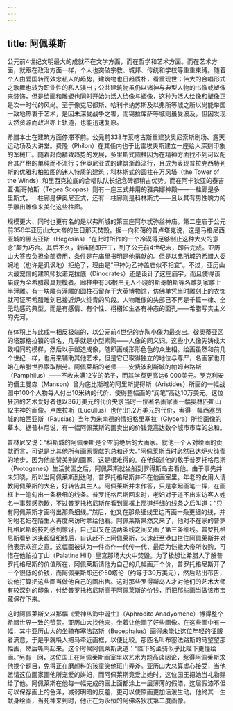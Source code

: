 ```yaml
---
---
---
```

title: 阿佩莱斯
---




公元前4世纪文明最大的成就不在文学方面，而在哲学和艺术方面。而在艺术方面，就跟在政治方面一样，个人也突破宗教、城邦、传统和学校等重重束缚。随着个人由爱国转而效忠私人的趋势，建筑物也日趋质朴，看重现世；伟大的合唱形式之歌舞也转为职业性的私人演出；公共建筑物虽仍以诸神与典型人物的书像或塑像来装饰，但是绘画和雕塑也同时开始为活人绘像与塑像，这种为活人绘像和塑像正是次一时代的风尚。至于像克尼都斯、哈利卡纳苏斯及以弗所等城之所以尚能举国一致地热衷于艺术，是因未深受战争之害，而锡拉库萨等城则虽受波及，但因发现天然资源而政治亦上轨道，也能迅速复原。

希腊本土在建筑方面停滞不前。公元前338年莱喀古斯重建狄奥尼索斯剧场、露天运动场及大讲堂。费隆（Philon）在其任内也于比雷埃夫斯建立一座给人深刻印象的军械厂。随着趋向精致趋势的发展，多里斯式圆柱因为在精神方面找不到可以配合其严格的单纯而不流行；伊奥尼亚式的建筑渐趋流行，且成为表现普拉克西特列斯的优雅和柏拉图的迷人特质的建筑；科林斯式的圆柱在万风塔（the Tower of the Winds）和里西克拉底的合唱队队长纪念碑都稍占优势。而在阿卡狄亚的泰吉亚·斯哥帕斯（Tegea Scopas）则有一座三式并用的雅典娜神殿——一柱廊是多里斯式，一柱廊是伊奥尼亚式，还有一柱廊则是科林斯式——且以其有男性魄力的手雕出雕像来美化这些柱廊。

规模更大、同时也更有名的是以弗所城的第三座阿尔忒弥丝神庙。第二座庙于公元前356年亚历山大大帝的生日那天焚毁。据一向和蔼的普卢塔克说，这是马格尼西亚城的黑吉亚斯（Hegesias）“在此时所作的一个冷漠得足够制止这种大火的意念”颇为巧合。其后不久，新庙随即开工，到了公元前4世纪末，即告完成。亚历山大答应负担全部费用，条件是在庙里书明是他捐献的。但是以弗所城的希腊人委婉地（也许是讥讽地）拒绝了，理由是“甲神为乙神盖庙似不相宜”。不过，亚历山大最宠信的建筑师狄诺克拉底（Dinocrates）还是设计了这座庙宇，而且使得该庙成为全希腊最具规模者。廊柱中有36根由无人不晓的斯哥帕斯等名雕刻家雕上半浮雕。有一块雕有浮雕的圆柱石留存于大英博物馆，仿佛单凭当时雕刻上的衣饰就可证明希腊雕刻已接近炉火纯青的阶段。人物雕像的头部已不再是千篇一律、全无动感的典型，而是有感情、有个性、栩栩如生各有神态的面孔——希腊写实主义的先河。

在体积上与此成一相反极端的，以公元前4世纪的赤陶小像为最突出。彼奥蒂亚区的塔那格拉镇的镇名，几乎就是小型素陶——人像的同义词。这些小人像先铸成大致相同的模样，然后以手塑造成像，随即画成形形色色的众生相。绘画虽然和前几个世纪一样，也用来辅助其他艺术，但是它已取得独立的地位与尊严，名画家也开始在希腊世界索取酬劳。阿佩莱斯的老师——安费波利斯城的帕姆弗路斯（Pamphilus）——不收未满12岁的弟子，而其学费更高达6 000美元。罗克利安的僭主曼森（Manson）曾为底比斯城的阿里斯提得斯（Aristides）所画的一幅战图中100个人物每人付出10米纳的代价，使得整幅画的“润笔”高达10万美元。这位狂热的艺术爱好者也以36万美元的代价央求当时一位著名画家画一幅奥林匹斯山12主神的画像。卢库拉斯（Lucullus）也付出1.2万美元的代价，索得一幅西塞昂城的帕西亚斯（Pausias）当年为米南德的情妇格里塞拉（Glycera）所绘画像的摹本。据普林尼说，有一幅阿佩莱斯的画卖出的价钱竟高达数个城市市库的总和。

普林尼又说：“科斯城的阿佩莱斯是个空前绝后的大画家。就他一个人对绘画的贡献而言，可说是比其他所有画家贡献的总和还大。”阿佩莱斯当时必然已达炉火纯青的地步，因为他能赞美别的画家，这是很难得的。在他知道他的敌手普罗托格尼斯（Protogenes）生活贫困之后，阿佩莱斯就坐船到罗得斯岛去看他。由于事先并未知晓，所以当阿佩莱斯到达时，普罗托格尼斯并不在他画室里。年老的女用人请教阿佩莱斯的大名，好转告其主人。阿佩莱斯并未作答，只是拿起画笔一挥，在画框上一笔勾出一条极细的线条。普罗托格尼斯回来时，老妇对于道不出来访客人姓名一事颇感抱歉，不过普罗托格尼斯在看到画框上那道纤细的线条之后叫道：“只有阿佩莱斯才画得出那条细线。”然后，他又在那条细线里边再画一条更细的线，并吩咐老妇在陌生人再度来访时拿给他看。阿佩莱斯果然又来了，他对不在家的普罗托格尼斯的技巧感到惊讶，自己却又在这两条线之间又画了第三条细线。普罗托格尼斯看到这条超级细线后，自认赶不上阿佩莱斯，火速赶至港口拦住阿佩莱斯并对他表示欢迎之意。这幅画被认为一件杰作一代传一代，最后为恺撒大帝所收购，可惜在他帕拉丁山（Palatine Hill）皇宫那场大火中焚毁。为了极想让希腊人了解普罗托格尼斯的价值所在，阿佩莱斯请他为自己的几幅画开个价，普罗托格尼斯开了一个很低的价钱，而阿佩莱斯却还价50塔伦（约等于30万美元），然后贴出布告，说他打算把这些画当做他自己的画出售。这时那些罗得斯岛人才对他们的艺术大师有较深刻的印象，付给普罗托格尼斯高于阿佩莱斯的价钱，而把那些画当做该市宝藏保存下来。

这时阿佩莱斯又以那幅《爱神从海中诞生》（Aphrodite Anadyomene）博得整个希腊世界一致的赞赏。亚历山大找他来，坐着让他画了好些画像。在这些画中有一幅，其中亚历山大的坐骑布塞法路斯（Bucephalus）画得未能让这位年轻的征服者满意，于是乎就唤人把马牵近画框，以便比较。那匹名叫布塞法路斯的马望望那幅画，然后嘶鸣起来。这个时候阿佩莱斯说道：“陛下的坐骑似乎比陛下更懂绘画。”另有一回，这位国王在阿佩莱斯画室里以艺术为题高谈阔论，惹得阿佩莱斯求他换个题目，免得正在磨颜料的孩童笑他班门弄斧。亚历山大总算虚心接受，当他邀请这位画家画他所宠爱的姘妇，而阿佩莱斯竟爱上她时，这位国王把她当礼物赐给了他。阿佩莱斯在他每一幅完成的画上面都涂上一层薄薄的假漆，这层假漆不但可以保存画上的色泽，减弱明暗的反差，更可以使原画更加活泼生动。他终其一生献身绘画，当死神来到时，他正在为永恒的阿佛洛狄忒第二度画像。